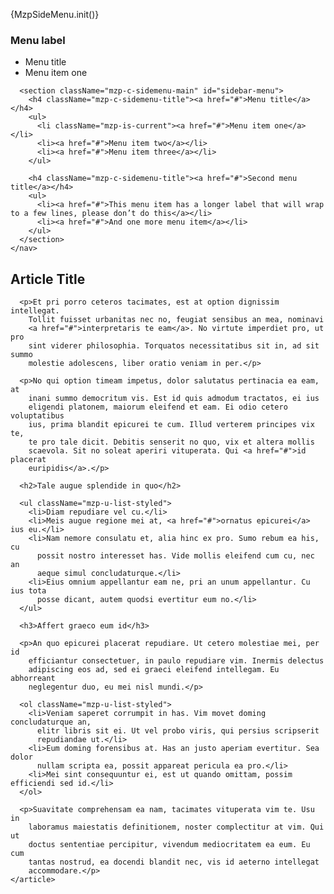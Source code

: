 

{MzpSideMenu.init()}

<Meta title="Demos/Article" />

<Unstyled>

<div className="mzp-l-content mzp-has-sidebar mzp-l-sidebar-left">
  <aside className="mzp-l-sidebar">
    <nav className="mzp-c-sidemenu">
      <section className="mzp-c-sidemenu-summary mzp-js-toggle" aria-controls="sidebar-menu">
        <h3 className="mzp-c-sidemenu-label">Menu label</h3>
        <ul>
          <li>Menu title</li>
          <li className="mzp-is-current">Menu item one</li>
        </ul>
      </section>

      <section className="mzp-c-sidemenu-main" id="sidebar-menu">
        <h4 className="mzp-c-sidemenu-title"><a href="#">Menu title</a></h4>
        <ul>
          <li className="mzp-is-current"><a href="#">Menu item one</a></li>
          <li><a href="#">Menu item two</a></li>
          <li><a href="#">Menu item three</a></li>
        </ul>

        <h4 className="mzp-c-sidemenu-title"><a href="#">Second menu title</a></h4>
        <ul>
          <li><a href="#">This menu item has a longer label that will wrap to a few lines, please don’t do this</a></li>
          <li><a href="#">And one more menu item</a></li>
        </ul>
      </section>
    </nav>
  </aside>
  <main className="mzp-l-main">
    <article className="mzp-c-article">
      <h1 className="mzp-c-article-title">Article Title</h1>

      <p>Et pri porro ceteros tacimates, est at option dignissim intellegat.
        Tollit fuisset urbanitas nec no, feugiat sensibus an mea, nominavi
        <a href="#">interpretaris te eam</a>. No virtute imperdiet pro, ut pro
        sint viderer philosophia. Torquatos necessitatibus sit in, ad sit summo
        molestie adolescens, liber oratio veniam in per.</p>

      <p>No qui option timeam impetus, dolor salutatus pertinacia ea eam, at
        inani summo democritum vis. Est id quis admodum tractatos, ei ius
        eligendi platonem, maiorum eleifend et eam. Ei odio cetero voluptatibus
        ius, prima blandit epicurei te cum. Illud verterem principes vix te,
        te pro tale dicit. Debitis senserit no quo, vix et altera mollis
        scaevola. Sit no soleat aperiri vituperata. Qui <a href="#">id placerat
        euripidis</a>.</p>

      <h2>Tale augue splendide in quo</h2>

      <ul className="mzp-u-list-styled">
        <li>Diam repudiare vel cu.</li>
        <li>Meis augue regione mei at, <a href="#">ornatus epicurei</a> ius eu.</li>
        <li>Nam nemore consulatu et, alia hinc ex pro. Sumo rebum ea his, cu
          possit nostro interesset has. Vide mollis eleifend cum cu, nec an
          aeque simul concludaturque.</li>
        <li>Eius omnium appellantur eam ne, pri an unum appellantur. Cu ius tota
          posse dicant, autem quodsi evertitur eum no.</li>
      </ul>

      <h3>Affert graeco eum id</h3>

      <p>An quo epicurei placerat repudiare. Ut cetero molestiae mei, per id
        efficiantur consectetuer, in paulo repudiare vim. Inermis delectus
        adipiscing eos ad, sed ei graeci eleifend intellegam. Eu abhorreant
        neglegentur duo, eu mei nisl mundi.</p>

      <ol className="mzp-u-list-styled">
        <li>Veniam saperet corrumpit in has. Vim movet doming concludaturque an,
          elitr libris sit ei. Ut vel probo viris, qui persius scripserit
          repudiandae ut.</li>
        <li>Eum doming forensibus at. Has an justo aperiam evertitur. Sea dolor
          nullam scripta ea, possit appareat pericula ea pro.</li>
        <li>Mei sint consequuntur ei, est ut quando omittam, possim efficiendi sed id.</li>
      </ol>

      <p>Suavitate comprehensam ea nam, tacimates vituperata vim te. Usu in
        laboramus maiestatis definitionem, noster complectitur at vim. Qui ut
        doctus sententiae percipitur, vivendum mediocritatem ea eum. Eu cum
        tantas nostrud, ea docendi blandit nec, vis id aeterno intellegat
        accommodare.</p>
    </article>
  </main>

</div>

</Unstyled>